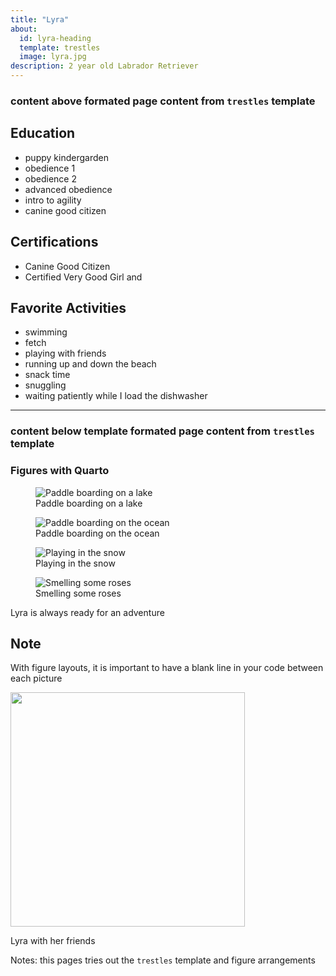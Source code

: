 ```yaml
---
title: "Lyra"
about:
  id: lyra-heading
  template: trestles
  image: lyra.jpg
description: 2 year old Labrador Retriever
---
```


### content above formated page content from `trestles` template

::: {#lyra-heading}
## Education

-   puppy kindergarden
-   obedience 1
-   obedience 2
-   advanced obedience
-   intro to agility
-   canine good citizen

## Certifications

-   Canine Good Citizen
-   Certified Very Good Girl and

## Favorite Activities

-   swimming
-   fetch
-   playing with friends
-   running up and down the beach
-   snack time
-   snuggling
-   waiting patiently while I load the dishwasher

------------------------------------------------------------------------
:::

### content below template formated page content from `trestles` template

### Figures with Quarto

::: {#fig-sup layout-nrow=2} 
![Paddle boarding on a lake](images/lyra_lake_paddleboard.jpg){#fig-lake_sup}

![Paddle boarding on the ocean](images/lyra_ocean_paddleboard.jpg){#fig-ocean_sup}

![Playing in the snow](images/lyra_snow.jpg){#fig-lyra-snow}

![Smelling some roses](images/lyra_rose_garden.jpg){#fig-lyra-roses}

Lyra is always ready for an adventure
:::

:::callout-note
## Note
With figure layouts, it is important to have a blank line in your code between each picture
:::

:::{#fig-friends}
![](images/lyra_and_friends.jpg){width="375"}

Lyra with her friends
:::

Notes: this pages tries out the `trestles` template and figure arrangements

